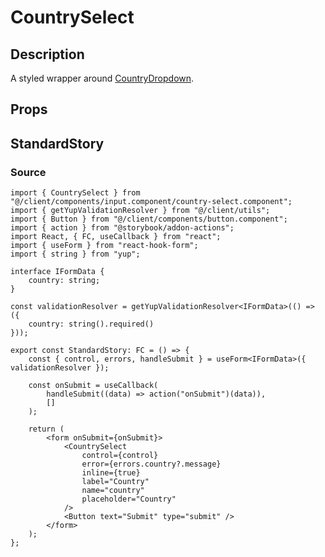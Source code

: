 
<Meta title="general/inputs/country-select" component={CountrySelect} />

# CountrySelect

## Description
A styled wrapper around
[CountryDropdown](https://www.npmjs.com/package/react-country-region-selector).

## Props
<Props  of={CountrySelect} />

## StandardStory
<Preview>
	<Story name="standard">
		<StandardStory />
	</Story>
</Preview>

### Source
```tsx
import { CountrySelect } from "@/client/components/input.component/country-select.component";
import { getYupValidationResolver } from "@/client/utils";
import { Button } from "@/client/components/button.component";
import { action } from "@storybook/addon-actions";
import React, { FC, useCallback } from "react";
import { useForm } from "react-hook-form";
import { string } from "yup";

interface IFormData {
	country: string;
}

const validationResolver = getYupValidationResolver<IFormData>(() => ({
	country: string().required()
}));

export const StandardStory: FC = () => {
	const { control, errors, handleSubmit } = useForm<IFormData>({ validationResolver });

	const onSubmit = useCallback(
		handleSubmit((data) => action("onSubmit")(data)),
		[]
	);

	return (
		<form onSubmit={onSubmit}>
			<CountrySelect
				control={control}
				error={errors.country?.message}
				inline={true}
				label="Country"
				name="country"
				placeholder="Country"
			/>
			<Button text="Submit" type="submit" />
		</form>
	);
};
```
